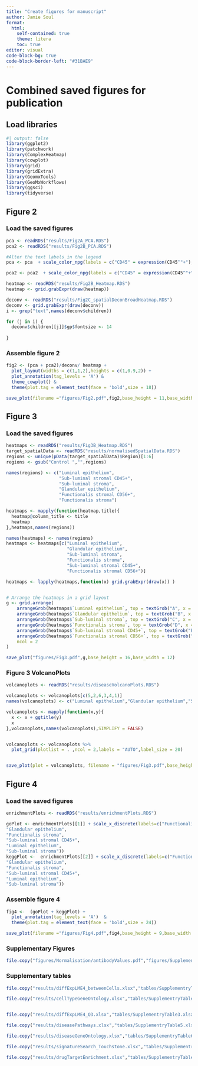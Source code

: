 ```yaml
---
title: "Create figures for manuscript"
author: Jamie Soul
format:
  html:
    self-contained: true
    theme: litera
    toc: true
editor: visual
code-block-bg: true
code-block-border-left: "#31BAE9"
---
```


# Combined saved figures for publication

## Load libraries

```r
#| output: false
library(ggplot2)
library(patchwork)
library(ComplexHeatmap)
library(cowplot)
library(grid)
library(gridExtra)
library(GeomxTools)
library(GeoMxWorkflows)
library(ggsci)
library(tidyverse)

```

## Figure 2

### Load the saved figures

```r
pca <- readRDS("results/Fig2A_PCA.RDS")
pca2 <- readRDS("results/Fig2B_PCA.RDS")

#Alter the text labels in the legend
pca <- pca  + scale_color_npg(labels = c("CD45" = expression(CD45^"+"),"CD56"=expression(CD56^"+"),"PANCK"=expression(PanCK^"+")))

pca2 <- pca2  + scale_color_npg(labels = c("CD45" = expression(CD45^"+"),"CD56"=expression(CD56^"+"),"PANCK"=expression(PanCK^"+")))

heatmap <- readRDS("results/Fig2B_Heatmap.RDS")
heatmap <- grid.grabExpr(draw(heatmap)) 

deconv <- readRDS("results/Fig2C_spatialDeconBroadHeatmap.RDS")
deconv <- grid.grabExpr(draw(deconv)) 
i <- grep("text",names(deconv$children))

for (j in i) {
  deconv$children[[j]]$gp$fontsize <- 14
  
}
```

### Assemble figure 2

```r
fig2 <- (pca + pca2)/deconv/ heatmap + 
  plot_layout(widths = c(1,1,2),heights = c(1,0.9,2)) +
  plot_annotation(tag_levels = 'A') & 
  theme_cowplot() & 
  theme(plot.tag = element_text(face = 'bold',size = 18))

save_plot(filename ="figures/Fig2.pdf",fig2,base_height = 11,base_width = 8, bg="white")
```

## Figure 3

### Load the saved figures

```r
heatmaps <- readRDS("results/Fig3B_Heatmap.RDS")
target_spatialData <- readRDS("results/normalisedSpatialData.RDS")
regions <- unique(pData(target_spatialData)$Region)[1:6]
regions <- gsub("Control ","",regions)

names(regions) <- c("Luminal epithelium",
                    "Sub-luminal stromal CD45+",
                    "Sub-luminal stroma",
                    "Glandular epithelium",
                    "Functionalis stromal CD56+",
                    "Functionalis stroma")

heatmaps <- mapply(function(heatmap,title){
  heatmap@column_title <- title
  heatmap
},heatmaps,names(regions))

names(heatmaps) <- names(regions)
heatmaps <- heatmaps[c("Luminal epithelium",
                       "Glandular epithelium",
                       "Sub-luminal stroma",
                       "Functionalis stroma",
                       "Sub-luminal stromal CD45+",
                       "Functionalis stromal CD56+")]


```

```r

heatmaps <- lapply(heatmaps,function(x) grid.grabExpr(draw(x)) )


# Arrange the heatmaps in a grid layout
g <- grid.arrange(
    arrangeGrob(heatmaps$`Luminal epithelium`, top = textGrob("A", x = unit(0, "npc"), y = unit(1, "npc"), just = c("left", "top"), gp = gpar(fontsize = 30, fontface = "bold"))),
    arrangeGrob(heatmaps$`Glandular epithelium`, top = textGrob("B", x = unit(0, "npc"), y = unit(1, "npc"), just = c("left", "top"), gp = gpar(fontsize = 30, fontface = "bold"))),
    arrangeGrob(heatmaps$`Sub-luminal stroma`, top = textGrob("C", x = unit(0, "npc"), y = unit(1, "npc"), just = c("left", "top"), gp = gpar(fontsize = 30, fontface = "bold"))),
    arrangeGrob(heatmaps$`Functionalis stroma`, top = textGrob("D", x = unit(0, "npc"), y = unit(1, "npc"), just = c("left", "top"), gp = gpar(fontsize = 30, fontface = "bold"))),
    arrangeGrob(heatmaps$`Sub-luminal stromal CD45+`, top = textGrob("E", x = unit(0, "npc"), y = unit(1, "npc"), just = c("left", "top"), gp = gpar(fontsize = 30, fontface = "bold"))),
    arrangeGrob(heatmaps$`Functionalis stromal CD56+`, top = textGrob("F", x = unit(0, "npc"), y = unit(1, "npc"), just = c("left", "top"), gp = gpar(fontsize = 30, fontface = "bold"))),
    ncol = 2
)

save_plot("figures/Fig3.pdf",g,base_height = 16,base_width = 12)
```

### Figure 3 VolcanoPlots

```r
volcanoplots <- readRDS("results/diseaseVolcanoPlots.RDS")

volcanoplots <- volcanoplots[c(5,2,6,3,4,1)]
names(volcanoplots) <- c("Luminal epithelium","Glandular epithelium","Sub-luminal stroma","Functionalis stroma","Sub-luminal stromal CD45+","Functionalis stromal CD56+")

volcanoplots <- mapply(function(x,y){
  x <- x + ggtitle(y)
  x
},volcanoplots,names(volcanoplots),SIMPLIFY = FALSE)


volcanoplots <- volcanoplots %>%
  plot_grid(plotlist = . ,ncol = 2,labels = "AUTO",label_size = 20)


save_plot(plot = volcanoplots, filename = "figures/Fig3.pdf",base_height = 16,base_width = 10,bg="white")


```

## Figure 4

### Load the saved figures

```r
enrichmentPlots <- readRDS("results/enrichmentPlots.RDS")

goPlot <- enrichmentPlots[[1]] + scale_x_discrete(labels=c("Functionalis stromal CD56+",
"Glandular epithelium",
"Functionalis stroma",
"Sub-luminal stromal CD45+",
"Luminal epithelium",
"Sub-luminal stroma"))
keggPlot <-  enrichmentPlots[[2]] + scale_x_discrete(labels=c("Functionalis stromal CD56+",
"Glandular epithelium",
"Functionalis stroma",
"Sub-luminal stromal CD45+",
"Luminal epithelium",
"Sub-luminal stroma"))

```

### Assemble figure 4

```r
fig4 <-  (goPlot + keggPlot) +
  plot_annotation(tag_levels = 'A')  & 
  theme(plot.tag = element_text(face = 'bold',size = 24))

save_plot(filename ="figures/Fig4.pdf",fig4,base_height = 9,base_width = 16, bg="white")
```

### Supplementary Figures

```r
file.copy("figures/Normalisation/antibodyValues.pdf","figures/SupplementryFigure1.pdf")
```

### Supplementary tables

```r


file.copy("results/diffExpLME4_betweenCells.xlsx","tables/SupplementryTable1.xlsx")

file.copy("results/cellTypeGeneOntology.xlsx","tables/SupplementryTable2.xlsx")


file.copy("results/diffExpLME4_Q3.xlsx","tables/SupplementryTable3.xlsx")

file.copy("results/diseasePathways.xlsx","tables/SupplementryTable5.xlsx")

file.copy("results/diseaseGeneOntology.xlsx","tables/SupplementryTable6.xlsx")

file.copy("results/signatureSearch_Touchstone.xlsx","tables/SupplementryTable7.xlsx")

file.copy("results/drugTargetEnrichment.xlsx","tables/SupplementryTable8.xlsx")

```
